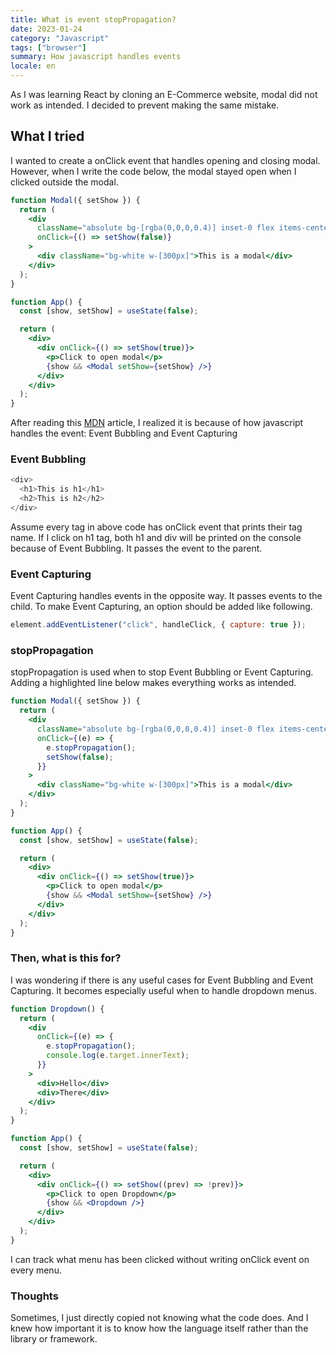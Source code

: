 ```yaml
---
title: What is event stopPropagation?
date: 2023-01-24
category: "Javascript"
tags: ["browser"]
summary: How javascript handles events
locale: en
---
```


As I was learning React by cloning an E-Commerce website, modal did not work as intended. I decided to prevent making the same mistake.

## What I tried

I wanted to create a onClick event that handles opening and closing modal. However, when I write the code below, the modal stayed open when I clicked outside the modal.

```jsx
function Modal({ setShow }) {
  return (
    <div
      className="absolute bg-[rgba(0,0,0,0.4)] inset-0 flex items-center justify-center"
      onClick={() => setShow(false)}
    >
      <div className="bg-white w-[300px]">This is a modal</div>
    </div>
  );
}

function App() {
  const [show, setShow] = useState(false);

  return (
    <div>
      <div onClick={() => setShow(true)}>
        <p>Click to open modal</p>
        {show && <Modal setShow={setShow} />}
      </div>
    </div>
  );
}
```

After reading this [MDN](https://developer.mozilla.org/en-US/docs/Learn/JavaScript/Building_blocks/Events) article, I realized it is because of how javascript handles the event: Event Bubbling and Event Capturing

### Event Bubbling

```js
<div>
  <h1>This is h1</h1>
  <h2>This is h2</h2>
</div>
```

Assume every tag in above code has onClick event that prints their tag name. If I click on h1 tag, both h1 and div will be printed on the console because of Event Bubbling. It passes the event to the parent.

### Event Capturing

Event Capturing handles events in the opposite way. It passes events to the child. To make Event Capturing, an option should be added like following.

```js
element.addEventListener("click", handleClick, { capture: true });
```

### stopPropagation

stopPropagation is used when to stop Event Bubbling or Event Capturing. Adding a highlighted line below makes everything works as intended.

```jsx {6}
function Modal({ setShow }) {
  return (
    <div
      className="absolute bg-[rgba(0,0,0,0.4)] inset-0 flex items-center justify-center"
      onClick={(e) => {
        e.stopPropagation();
        setShow(false);
      }}
    >
      <div className="bg-white w-[300px]">This is a modal</div>
    </div>
  );
}

function App() {
  const [show, setShow] = useState(false);

  return (
    <div>
      <div onClick={() => setShow(true)}>
        <p>Click to open modal</p>
        {show && <Modal setShow={setShow} />}
      </div>
    </div>
  );
}
```

### Then, what is this for?

I was wondering if there is any useful cases for Event Bubbling and Event Capturing. It becomes especially useful when to handle dropdown menus.

```jsx
function Dropdown() {
  return (
    <div
      onClick={(e) => {
        e.stopPropagation();
        console.log(e.target.innerText);
      }}
    >
      <div>Hello</div>
      <div>There</div>
    </div>
  );
}

function App() {
  const [show, setShow] = useState(false);

  return (
    <div>
      <div onClick={() => setShow((prev) => !prev)}>
        <p>Click to open Dropdown</p>
        {show && <Dropdown />}
      </div>
    </div>
  );
}
```

I can track what menu has been clicked without writing onClick event on every menu.

### Thoughts

Sometimes, I just directly copied not knowing what the code does. And I knew how important it is to know how the language itself rather than the library or framework.
